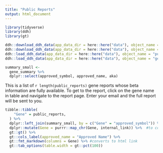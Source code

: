 ```yaml
---
title: "Public Reports"
output: html_document
---
```


```r
library(tidyverse)
library(ddh)
library(gt)

ddh::download_ddh_data(app_data_dir = here::here("data"), object_name = "public_reports")
ddh::download_ddh_data(app_data_dir = here::here("data"), object_name = "gene_summary")
ddh::load_ddh_data(app_data_dir = here::here("data"), object_name = "public_reports")
ddh::load_ddh_data(app_data_dir = here::here("data"), object_name = "gene_summary")

summary_small <- 
  gene_summary %>% 
  dplyr::select(approved_symbol, approved_name, aka)
```

This is a list of `r length(public_reports)` gene reports whose beta information are fully available. To get to the report, click on the gene name in table and navigate to the report page. Enter your email and the full report will be sent to you.  

```r
tibble::tibble(
    "Gene" = public_reports, 
  ) %>% 
  dplyr::left_join(summary_small, by = c("Gene" = "approved_symbol")) %>% 
  dplyr::mutate(Gene = purrr::map_chr(Gene, internal_link)) %>%  #to convert the page into a gene query
  gt::gt() %>%
  gt::cols_label(approved_name = "Approved Name") %>% 
  gt::fmt_markdown(columns = Gene) %>% #converts to html link
  gt::tab_options(table.width = gt::pct(100))
```
